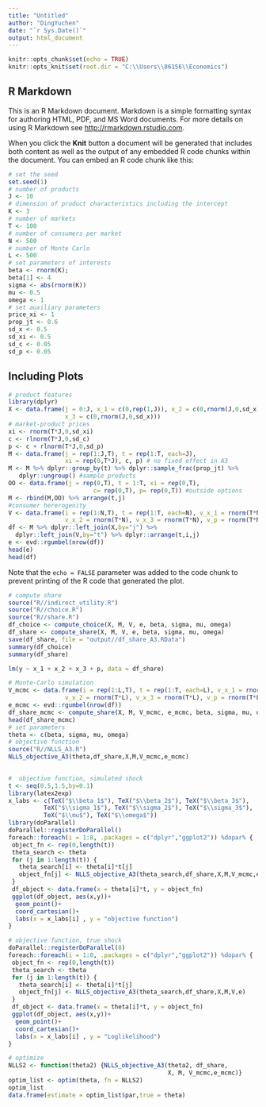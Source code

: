 ```yaml
---
title: "Untitled"
author: "DingYuchen"
date: "`r Sys.Date()`"
output: html_document
---
```


```r
knitr::opts_chunk$set(echo = TRUE)
knitr::opts_knit$set(root.dir = "C:\\Users\\86156\\Economics")
```

## R Markdown

This is an R Markdown document. Markdown is a simple formatting syntax for authoring HTML, PDF, and MS Word documents. For more details on using R Markdown see <http://rmarkdown.rstudio.com>.

When you click the **Knit** button a document will be generated that includes both content as well as the output of any embedded R code chunks within the document. You can embed an R code chunk like this:

```r
# set the seed
set.seed(1)
# number of products
J <- 10
# dimension of product characteristics including the intercept
K <- 3
# number of markets
T <- 100
# number of consumers per market
N <- 500
# number of Monte Carlo
L <- 500
# set parameters of interests
beta <- rnorm(K); 
beta[1] <- 4
sigma <- abs(rnorm(K))
mu <- 0.5
omega <- 1
# set auxiliary parameters
price_xi <- 1
prop_jt <- 0.6
sd_x <- 0.5
sd_xi <- 0.5
sd_c <- 0.05
sd_p <- 0.05
```

## Including Plots


```r
# product features
library(dplyr)
X <- data.frame(j = 0:J, x_1 = c(0,rep(1,J)), x_2 = c(0,rnorm(J,0,sd_x)),
                x_3 = c(0,rnorm(J,0,sd_x)))
# market-product prices
xi <- rnorm(T*J,0,sd_xi)
c <- rlnorm(T*J,0,sd_c)
p <- c + rlnorm(T*J,0,sd_p)
M <- data.frame(j = rep(1:J,T), t = rep(1:T, each=J), 
                xi = rep(0,T*J), c, p) # no fixed effect in A3
M <- M %>% dplyr::group_by(t) %>% dplyr::sample_frac(prop_jt) %>%
   dplyr::ungroup() #sample products
OO <- data.frame(j = rep(0,T), t = 1:T, xi = rep(0,T), 
                        c= rep(0,T), p= rep(0,T)) #outside options
M <- rbind(M,OO) %>% arrange(t,j)
#consumer hererogenity
V <- data.frame(i = rep(1:N,T), t = rep(1:T, each=N), v_x_1 = rnorm(T*N),
                v_x_2 = rnorm(T*N), v_x_3 = rnorm(T*N), v_p = rnorm(T*N))
df <- M %>% dplyr::left_join(X,by="j") %>% 
  dplyr::left_join(V,by="t") %>% dplyr::arrange(t,i,j)
e <- evd::rgumbel(nrow(df))
head(e)
head(df)
```

Note that the `echo = FALSE` parameter was added to the code chunk to prevent printing of the R code that generated the plot.
```r
# compute share
source("R//indirect_utility.R")
source("R//choice.R")
source("R//share.R")    
df_choice <- compute_choice(X, M, V, e, beta, sigma, mu, omega)    
df_share <- compute_share(X, M, V, e, beta, sigma, mu, omega)  
save(df_share, file = "output//df_share_A3.RData")
summary(df_choice)
summary(df_share) 
```
```r
lm(y ~ x_1 + x_2 + x_3 + p, data = df_share)
```


```r
# Monte-Carlo simulation
V_mcmc <- data.frame(i = rep(1:L,T), t = rep(1:T, each=L), v_x_1 = rnorm(T*L),
                v_x_2 = rnorm(T*L), v_x_3 = rnorm(T*L), v_p = rnorm(T*L))
e_mcmc <- evd::rgumbel(nrow(df))
df_share_mcmc <- compute_share(X, M, V_mcmc, e_mcmc, beta, sigma, mu, omega)
head(df_share_mcmc)
# set parameters
theta <- c(beta, sigma, mu, omega)
# objective function
source("R//NLLS_A3.R")
NLLS_objective_A3(theta,df_share,X,M,V_mcmc,e_mcmc)
   
```


```r
#  objective function, simulated shock
t <- seq(0.5,1.5,by=0.1)
library(latex2exp)
x_labs <- c(TeX("$\\beta_1$"), TeX("$\\beta_2$"), TeX("$\\beta_3$"),
          TeX("$\\sigma_1$"), TeX("$\\sigma_2$"), TeX("$\\sigma_3$"),
          TeX("$\\mu$"), TeX("$\\omega$"))
library(doParallel)
doParallel::registerDoParallel()
foreach::foreach(i = 1:8, .packages = c("dplyr","ggplot2")) %dopar% {
 object_fn <- rep(0,length(t))
 theta_search <- theta
 for (j in 1:length(t)) {
   theta_search[i] <- theta[i]*t[j]
   object_fn[j] <- NLLS_objective_A3(theta_search,df_share,X,M,V_mcmc,e_mcmc)
 }
 df_object <- data.frame(x = theta[i]*t, y = object_fn)
 ggplot(df_object, aes(x,y))+
  geom_point()+
  coord_cartesian()+
  labs(x = x_labs[i] , y = "objective function")
}
```
```r
# objective function, true shock
doParallel::registerDoParallel(8)
foreach::foreach(i = 1:8, .packages = c("dplyr","ggplot2")) %dopar% {
 object_fn <- rep(0,length(t))
 theta_search <- theta
 for (j in 1:length(t)) {
   theta_search[i] <- theta[i]*t[j]
   object_fn[j] <- NLLS_objective_A3(theta_search,df_share,X,M,V,e)
 }
 df_object <- data.frame(x = theta[i]*t, y = object_fn)
 ggplot(df_object, aes(x,y))+
  geom_point()+
  coord_cartesian()+
  labs(x = x_labs[i] , y = "Loglikelihood")
}
```


```r
# optimize
NLLS2 <- function(theta2) {NLLS_objective_A3(theta2, df_share,
                                             X, M, V_mcmc,e_mcmc)}
optim_list <- optim(theta, fn = NLLS2)
optim_list
data.frame(estimate = optim_list$par,true = theta)
```

